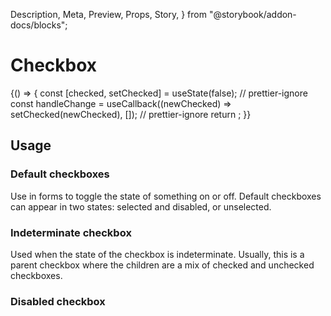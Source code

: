   Description,
  Meta,
  Preview,
  Props,
  Story,
} from "@storybook/addon-docs/blocks";

<Meta component={Checkbox} title="Components / Forms / Checkbox" />

# Checkbox

<Description of={Checkbox} />

<Preview withToolbar>
  <Story name="Default checkbox">
    {() => {
      const [checked, setChecked] = useState(false);
      // prettier-ignore
      const handleChange = useCallback((newChecked) => setChecked(newChecked), []);
      // prettier-ignore
      return <Checkbox checked={checked} label="Basic checkbox" onChange={handleChange} />;
    }}
  </Story>
</Preview>

<Props of={Checkbox} />

## Usage

### Default checkboxes

Use in forms to toggle the state of something on or off. Default checkboxes can appear in
two states: selected and disabled, or unselected.

<Preview withToolbar>
  <Story name="Checked">
    <Checkbox checked={true} label="Pre-checked" />
  </Story>
</Preview>

### Indeterminate checkbox

Used when the state of the checkbox is indeterminate. Usually, this is a parent checkbox
where the children are a mix of checked and unchecked checkboxes.

<Preview>
  <Story name="Indeterminate">
    <Checkbox checked="indeterminate" label="Select all" />
  </Story>
</Preview>

### Disabled checkbox

<Preview>
  <Story name="Disabled">
    <Stack vertical>
      <Checkbox checked="indeterminate" disabled label="Select all" />
      <Checkbox checked disabled label="Select all" />
      <Checkbox checked={false} disabled label="Select all" />
    </Stack>
  </Story>
</Preview>
